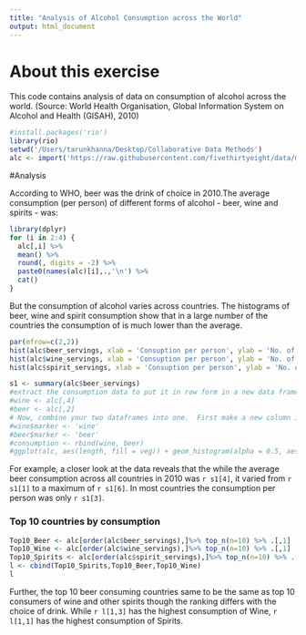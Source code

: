```yaml
---
title: "Analysis of Alcohol Consumption across the World"
output: html_document
---
```

# About this exercise
This code contains analysis of data on consumption of alcohol across the world. 
(Source: World Health Organisation, Global Information System on Alcohol and Health (GISAH), 2010) 

```r
#install.packages('rio')
library(rio)
setwd('/Users/tarunkhanna/Desktop/Collaborative Data Methods')
alc <- import('https://raw.githubusercontent.com/fivethirtyeight/data/master/alcohol-consumption/drinks.csv')
```

#Analysis

According to WHO, beer was the drink of choice in 2010.The average consumption (per person) of different forms of alcohol - beer, wine and spirits - was: 

```r

library(dplyr)
for (i in 2:4) {
  alc[,i] %>%
  mean() %>%
  round(, digits = -2) %>%
  paste0(names(alc)[i],.,'\n') %>%
  cat()  
}

```

But the consumption of alcohol varies across countries. The histograms of beer, wine and spirit consumption show that in a large number of the countries the consumption of is much lower than the average. 

```r

par(mfrow=c(2,2))
hist(alc$beer_servings, xlab = 'Consuption per person', ylab = 'No. of countries', main = 'Consumption Pattern of Beer')
hist(alc$wine_servings, xlab = 'Consuption per person', ylab = 'No. of countries', main = 'Consumption Pattern of Wine')
hist(alc$spirit_servings, xlab = 'Consuption per person', ylab = 'No. of countries', main = 'Consumption Pattern of Spirits')

s1 <- summary(alc$beer_servings)
#extract the consumption data to put it in row form in a new data frame
#wine <- alc[,4]
#beer <- alc[,2]
# Now, combine your two dataframes into one.  First make a new column in ea
#wine$marker <- 'wine'
#beer$marker <- 'beer'
#consumption <- rbind(wine, beer)
#ggplot(alc, aes(length, fill = veg)) + geom_histogram(alpha = 0.5, aes(y = ..density..), position = 'identity')

```

For example, a closer look at the data reveals that the while the average beer consumption across all countries in 2010 was `r s1[4]`, it varied from `r s1[1]` to a maximum of `r s1[6]`. In most countries the consumption per person was only `r s1[3]`. 

### __Top 10 countries by consumption__  
```r
Top10_Beer <- alc[order(alc$beer_servings),]%>% top_n(n=10) %>% .[,1]
Top10_Wine <- alc[order(alc$wine_servings),]%>% top_n(n=10) %>% .[,1]
Top10_Spirits <- alc[order(alc$spirit_servings),]%>% top_n(n=10) %>% .[,1]
l <- cbind(Top10_Spirits,Top10_Beer,Top10_Wine)
l
```


Further, the top 10 beer consuming countries same to be the same as top 10 consumers of wine and other spirits though the ranking differs with the choice of drink. While `r l[1,3]` has the highest consumption of  Wine, `r l[1,1]` has the highest consumption of Spirits.   